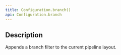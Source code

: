 ```yaml
---
title: Configuration.branch()
api: Configuration.branch
---
```


## Description

Appends a branch filter to the current pipeline layout.

<FilterDiagram
  name="branch"
  input="Event"
  output="Event"
  subInput="Event"
  subOutput="Event"
  subType="demux"
/>
